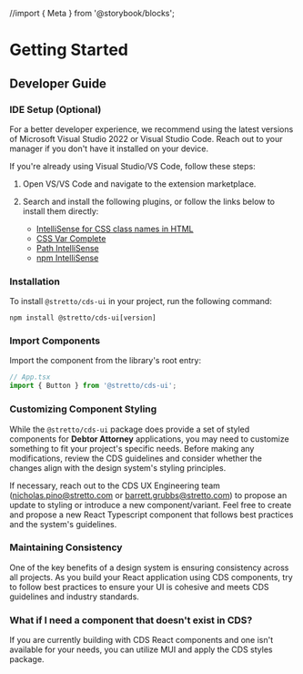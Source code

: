 //import { Meta } from '@storybook/blocks';

<Meta title="Getting Started/Developer Guide" name="Developer Guide" />

# Getting Started

## Developer Guide

### IDE Setup (Optional)

For a better developer experience, we recommend using the latest versions of
Microsoft Visual Studio 2022 or Visual Studio Code. Reach out to your manager
if you don&apos;t have it installed on your device.

If you&apos;re already using Visual Studio/VS Code, follow these steps:

1. Open VS/VS Code and navigate to the extension marketplace.
2. Search and install the following plugins, or follow the links below to install them directly:

   - [IntelliSense for CSS class names in HTML <Icon icon="mdi:open-in-new"/>](https://marketplace.visualstudio.com/items?itemName=Zignd.html-css-class-completion 'title')
   - [CSS Var Complete <Icon icon="mdi:open-in-new"/>](https://marketplace.visualstudio.com/items?itemName=phoenisx.cssvar 'title')
   - [Path IntelliSense <Icon icon="mdi:open-in-new"/>](https://marketplace.visualstudio.com/items?itemName=christian-kohler.path-intellisense 'title')
   - [npm IntelliSense <Icon icon="mdi:open-in-new"/>](https://marketplace.visualstudio.com/items?itemName=christian-kohler.npm-intellisense 'title')

### Installation

To install `@stretto/cds-ui` in your project, run the following command:

```
npm install @stretto/cds-ui[version]
```

### Import Components

Import the component from the library's root entry:

```jsx
// App.tsx
import { Button } from '@stretto/cds-ui';
```

### Customizing Component Styling

While the `@stretto/cds-ui` package does provide a set of styled components for **Debtor Attorney** applications, you may need to customize
something to fit your project's specific needs. Before making any modifications,
review the CDS guidelines and consider whether the changes align with the
design system's styling principles.

If necessary, reach out to the CDS UX Engineering team (nicholas.pino@stretto.com or barrett.grubbs@stretto.com) to propose an update to styling or introduce
a new component/variant. Feel free to create and propose a new React Typescript component that follows best practices and the
system's guidelines.

### Maintaining Consistency

One of the key benefits of a design system is ensuring consistency across
all projects. As you build your React application using CDS components,
try to follow best practices to ensure your UI is cohesive and meets CDS guidelines and industry standards.

### What if I need a component that doesn't exist in CDS?

If you are currently building with CDS React components and one isn't available for your needs,
you can utilize MUI and apply the CDS styles package.
